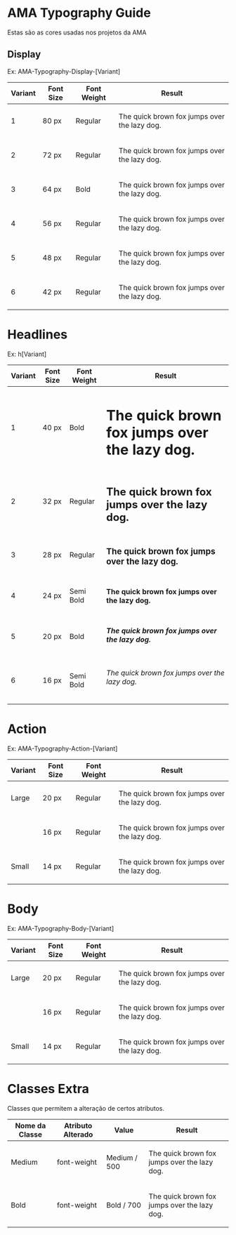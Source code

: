 
<Meta title="Foundations/Typography" />

# AMA Typography Guide
Estas são as cores usadas nos projetos da AMA

## Display
Ex: AMA-Typography-Display-[Variant]

<table className="mb-5">
  <thead>
    <tr>
      <th>Variant</th>
      <th>Font Size</th>
      <th>Font Weight</th>
      <th style={{ width: 400 }}>Result</th>
    </tr>
  </thead>
  <tbody> 
    <tr>
      <td>1</td>
      <td>80 px</td>
      <td>Regular</td>
      <td>
        <p className="overflow AMA-Typography-Display-1">The quick brown fox jumps over the lazy dog.</p>
      </td>
    </tr>
    <tr>
      <td>2</td>
      <td>72 px</td>
      <td>Regular</td>
      <td>
        <p className="overflow AMA-Typography-Display-2">The quick brown fox jumps over the lazy dog.</p>
      </td>
    </tr>
    <tr>
      <td>3</td>
      <td>64 px</td>
      <td>Bold</td>
      <td>
        <p className="overflow AMA-Typography-Display-3">The quick brown fox jumps over the lazy dog.</p>
      </td>
    </tr>
    <tr>
      <td>4</td>
      <td>56 px</td>
      <td>Regular</td>
      <td>
        <p className="overflow AMA-Typography-Display-4">The quick brown fox jumps over the lazy dog.</p>
      </td>
    </tr>
    <tr>
      <td>5</td>
      <td>48 px</td>
      <td>Regular</td>
      <td>
        <p className="overflow AMA-Typography-Display-5">The quick brown fox jumps over the lazy dog.</p>
      </td>
    </tr>
    <tr>
      <td>6</td>
      <td>42 px</td>
      <td>Regular</td>
      <td>
        <p className="overflow AMA-Typography-Display-6">The quick brown fox jumps over the lazy dog.</p>
      </td>
    </tr>
  </tbody>
</table>


# Headlines
Ex: h[Variant]

<table className="mb-5">
  <thead>
    <tr>
      <th>Variant</th>
      <th>Font Size</th>
      <th>Font Weight</th>
      <th>Result</th>
    </tr>
  </thead>
  <tbody> 
    <tr>
      <td>1</td>
      <td>40 px</td>
      <td>Bold</td>
      <td>
        <h1 className="overflow">The quick brown fox jumps over the lazy dog.</h1>
      </td>
    </tr>
    <tr>
      <td>2</td>
      <td>32 px</td>
      <td>Regular</td>
      <td>
        <h2 className="overflow">The quick brown fox jumps over the lazy dog.</h2>
      </td>
    </tr>
    <tr>
      <td>3</td>
      <td>28 px</td>
      <td>Regular</td>
      <td>
        <h3 className="overflow">The quick brown fox jumps over the lazy dog.</h3>
      </td>
    </tr>
    <tr>
      <td>4</td>
      <td>24 px</td>
      <td>Semi Bold</td>
      <td>
        <h4 className="overflow">The quick brown fox jumps over the lazy dog.</h4>
      </td>
    </tr>
    <tr>
      <td>5</td>
      <td>20 px</td>
      <td>Bold</td>
      <td>
        <h5 className="overflow">The quick brown fox jumps over the lazy dog.</h5>
      </td>
    </tr>
    <tr>
      <td>6</td>
      <td>16 px</td>
      <td>Semi Bold</td>
      <td>
        <h6 className="overflow">The quick brown fox jumps over the lazy dog.</h6>
      </td>
    </tr>
  </tbody>
</table>


# Action
Ex: AMA-Typography-Action-[Variant]

<table className="mb-5">
  <thead>
    <tr>
      <th>Variant</th>
      <th>Font Size</th>
      <th>Font Weight</th>
      <th>Result</th>
    </tr>
  </thead>
  <tbody> 
    <tr>
      <td>Large</td>
      <td>20 px</td>
      <td>Regular</td>
      <td>
        <p className="overflow AMA-Typography-Action-Large">The quick brown fox jumps over the lazy dog.</p>
      </td>
    </tr>
    <tr>
      <td></td>
      <td>16 px</td>
      <td>Regular</td>
      <td>
        <p className="overflow AMA-Typography-Action">The quick brown fox jumps over the lazy dog.</p>
      </td>
    </tr>
    <tr>
      <td>Small</td>
      <td>14 px</td>
      <td>Regular</td>
      <td>
        <p className="overflow AMA-Typography-Action-Small">The quick brown fox jumps over the lazy dog.</p>
      </td>
    </tr>
  </tbody>
</table>

# Body
Ex: AMA-Typography-Body-[Variant]

<table className="mb-5">
  <thead>
    <tr>
      <th>Variant</th>
      <th>Font Size</th>
      <th>Font Weight</th>
      <th>Result</th>
    </tr>
  </thead>
  <tbody> 
    <tr>
      <td>Large</td>
      <td>20 px</td>
      <td>Regular</td>
      <td>
        <p className="overflow AMA-Typography-Body-Large">The quick brown fox jumps over the lazy dog.</p>
      </td>
    </tr>
    <tr>
      <td></td>
      <td>16 px</td>
      <td>Regular</td>
      <td>
        <p className="overflow AMA-Typography-Body">The quick brown fox jumps over the lazy dog.</p>
      </td>
    </tr>
    <tr>
      <td>Small</td>
      <td>14 px</td>
      <td>Regular</td>
      <td>
        <p className="overflow AMA-Typography-Body-Small">The quick brown fox jumps over the lazy dog.</p>
      </td>
    </tr>
  </tbody>
</table>

# Classes Extra
Classes que permitem a alteração de certos atributos.

<table className="mb-5">
  <thead>
    <tr>
      <th>Nome da Classe</th>
      <th>Atributo Alterado</th>
      <th>Value</th>
      <th>Result</th>
    </tr>
  </thead>
  <tbody> 
    <tr>
      <td>Medium</td>
      <td>font-weight</td>
      <td>Medium / 500</td>
      <td>
        <p className="overflow AMA-Typography-Body-Large Medium">The quick brown fox jumps over the lazy dog.</p>
      </td>
    </tr>
    <tr>
      <td>Bold</td>
      <td>font-weight</td>
      <td>Bold / 700</td>
      <td>
        <p className="overflow AMA-Typography-Body-Large Bold">The quick brown fox jumps over the lazy dog.</p>
      </td>
    </tr>
  </tbody>
</table>